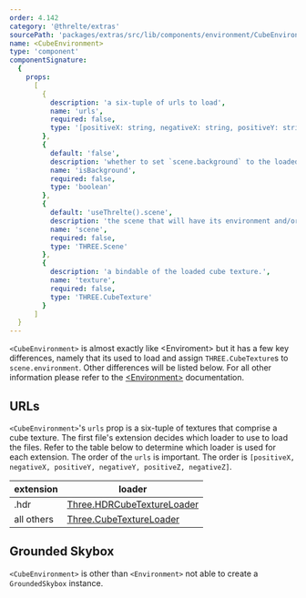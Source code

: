 ```yaml
---
order: 4.142
category: '@threlte/extras'
sourcePath: 'packages/extras/src/lib/components/environment/CubeEnvironment/CubeEnvironment.svelte'
name: <CubeEnvironment>
type: 'component'
componentSignature:
  {
    props:
      [
        {
          description: 'a six-tuple of urls to load',
          name: 'urls',
          required: false,
          type: '[positiveX: string, negativeX: string, positiveY: string, negativeY: string, positiveZ: string, negativeZ: string]'
        },
        {
          default: 'false',
          description: 'whether to set `scene.background` to the loaded environment texture',
          name: 'isBackground',
          required: false,
          type: 'boolean'
        },
        {
          default: 'useThrelte().scene',
          description: 'the scene that will have its environment and/or background set',
          name: 'scene',
          required: false,
          type: 'THREE.Scene'
        },
        {
          description: 'a bindable of the loaded cube texture.',
          name: 'texture',
          required: false,
          type: 'THREE.CubeTexture'
        }
      ]
  }
---
```


`<CubeEnvironment>` is almost exactly like \<Enviroment> but it has a few key
differences, namely that its used to load and assign `THREE.CubeTexture`s to
`scene.environment`. Other differences will be listed below. For all other
information please refer to the
[\<Environment>](/docs/reference/extras/environment) documentation.

<Example path="extras/cube-environment/basic" />

## URLs

`<CubeEnvironment>`'s `urls` prop is a six-tuple of textures that comprise a
cube texture. The first file's extension decides which loader to use to load the
files. Refer to the table below to determine which loader is used for each
extension. The order of the `urls` is important. The order is `[positiveX,
negativeX, positiveY, negativeY, positiveZ, negativeZ]`.

| extension  | loader                                                                                                                  |
| ---------- | ----------------------------------------------------------------------------------------------------------------------- |
| .hdr       | [Three.HDRCubeTextureLoader](https://github.com/mrdoob/three.js/blob/dev/examples/jsm/loaders/HDRCubeTextureLoader.js/) |
| all others | [Three.CubeTextureLoader](https://threejs.org/docs/#api/en/loaders/CubeTextureLoader)                                   |

## Grounded Skybox

`<CubeEnvironment>` is other than `<Environment>` not able to create a
`GroundedSkybox` instance.
